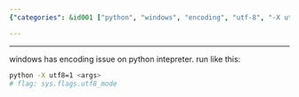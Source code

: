 ```yaml
---
{"categories": &id001 ["python", "windows", "encoding", "utf-8", "-X utf8=1", "sys.flags.utf8_mode", "solution"], "category": "Python programming", "date": "2023-07-05 09:39:32", "description": "The text dives into a Python encoding problem encountered on Windows systems. It proposes two solutions: running the interpreter with the &grave;-X utf8=1&grave; flag or setting &grave;sys.flags.utf8_mode&grave;. This ensures proper handling of Unicode characters and eliminates any potential encoding issues in Python scripts.", "tags": *id001, "title": "python encoding issue"}

---
```


------
windows has encoding issue on python intepreter.
run like this:
```bash
python -X utf8=1 <args>
# flag: sys.flags.utf8_mode
```
